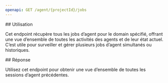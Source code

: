```yaml
---
openapi: GET /agent/{projectId}/jobs
---
```


<div id="usage">
  ## Utilisation
</div>

Cet endpoint récupère tous les jobs d’agent pour le domain spécifié, offrant une vue d’ensemble de toutes les activités des agents et de leur état actuel. C’est utile pour surveiller et gérer plusieurs jobs d’agent simultanés ou historiques.

<div id="response">
  ## Réponse
</div>

Utilisez cet endpoint pour obtenir une vue d’ensemble de toutes les sessions d’agent précédentes.